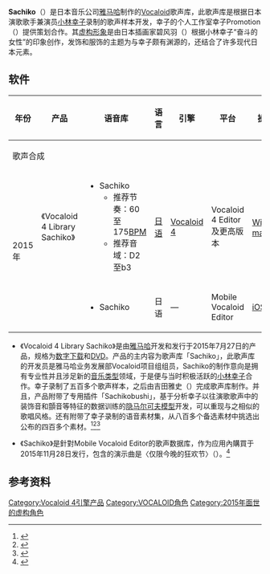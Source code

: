 {{noteTA| G1 = IT | G2 = Music | G3 = Units | G4 = Copyright | 1 = zh-cn:应用内购买项目; zh-hk:应用內購買項目; zh-tw:应用內購買}}
{{Infobox voice library relying on Vocaloid culture
| name                     = 
| color                    = #a40000
| image                    = 
| landscape                = <!--- yes --->
| image_size               = 
| image_upright            = 
| alt                      = 
| caption                  = 
| specialization           = 歌声合成
| gender                   = 女声
| language                 = [[日语|日语]]
| target_speaker           = [[小林幸子|小林幸子]]
| developer                = [[雅马哈|雅马哈]]
| engines                  = [[VOCALOID|Vocaloid 4]]
| released                 = {{start date|2015|7|27}}
| first_release_version    = 
| first_release_date       = <!--- {{start date|||}} --->
| latest_release_version   = 
| latest_release_date      = <!--- {{start date|||}} --->
| character_name           = 
| creator                  = 碧风羽
| based_on                 = 
| adapted_by               = 
| designer                 = 
| license                  = {{URL|https://s3.ap-northeast-1.amazonaws.com/download.vocaloid/guideline/Character_Guidelines_Sachiko.pdf}}{{ja}}
| artists                  = 
}}
'''Sachiko'''（{{lang|ja|さちこ}}）是日本音乐公司[[雅马哈|雅马哈]]制作的[[Vocaloid|Vocaloid]]歌声库，此歌声库是根据日本演歌歌手兼演员[[小林幸子|小林幸子]]录制的歌声样本开发，幸子的个人工作室幸子Promotion（{{lang|ja|幸子プロモーション}}）提供策划合作。其[[头像|虚构形象]]是由日本插画家碧风羽（{{lang|ja|碧風羽}}）根据小林幸子“奋斗的女性”的印象创作，发饰和服饰的主题为与幸子颇有渊源的{{Tsl|ja|ユキツバキ||雪椿}}，还结合了许多现代日本元素。

== 软件 ==
{| class="wikitable plainrowheaders"
! scope="col" | 年份
! scope="col" style="width:16em;" | 产品
! scope="col" style="width:14em;" | 语音库
! scope="col" style="width:4em;" | 语言
! scope="col" style="width:8em;" | 引擎
! scope="col" style="width:8em;" | 平台
! scope="col" style="width:8em;" | 操作系统
|-
! scope="col" colspan="7" | 歌声合成
|-
! scope="row" rowspan="2" | 2015年
| 《Vocaloid 4 Library Sachiko》
| 
* Sachiko
** 推荐节奏：60至175[[速度_(音樂)#量度音樂速度|BPM]]
** 推荐音域：D2至b3
| style="text-align:center;" | [[日语|日语]]
| [[VOCALOID|Vocaloid 4]]
| Vocaloid 4 Editor及更高版本
| [[Microsoft_Windows|Windows]]，[[macOS|macOS]]
|-
| {{n/a|应用内购买项目}}
|
* Sachiko
| style="text-align:center;" | 日语
| —
| Mobile Vocaloid Editor
| [[iOS|iOS]]
|}
* 《Vocaloid 4 Library Sachiko》是由[[雅马哈|雅马哈]]开发和发行于2015年7月27日的产品，规格为[[数字下载|数字下载]]和[[DVD|DVD]]。产品的主内容为歌声库「Sachiko」，此歌声库的开发员是雅马哈业务发展部Vocaloid项目组组员，Sachiko的制作意向是拥有专业性并且涉足新的[[音乐类型|音乐类型]]领域，于是便与当时积极活跃的[[小林幸子|小林幸子]]合作。幸子录制了五百多个歌声样本，之后由吉田雅史（{{lang|ja|吉田雅史}}）完成歌声库制作。并且，产品附带了专用插件「Sachikobushi」，基于分析幸子以往演歌歌声中的装饰音和顫音等特征的数据训练的[[隐马尔可夫模型|隐马尔可夫模型]]开发，可以重现与之相似的歌唱风格。还有附带了幸子录制的语音素材集，从八百多个备选素材中挑选出公布的四百多个素材。<ref>{{Cite news|url = https://japan.cnet.com/article/35067785/|script-title = ja:ヤマハ、歌手の小林幸子さんの声をボカロ化--「VOCALOID4 Library Sachiko」を発表|date = 2015-07-23|accessdate = 2020-11-25|website = CNET japan|author = 佐藤和也|language = ja|archive-date = 2020-10-21|archive-url = https://web.archive.org/web/20201021111737/https://japan.cnet.com/article/35067785/|dead-url = no}}</ref><ref>{{Cite news|url = https://www.barks.jp/news/?id=1000118157|script-title = ja:演歌を知らない世代が作るボカロ演歌に期待、小林幸子が「VOCALOID4 Library Sachiko」発売記念イベントに登場|date = 2015-07-28|accessdate = 2020-11-25|website = BARKS|author = |language = ja|archive-date = 2017-05-11|archive-url = https://web.archive.org/web/20170511094631/https://www.barks.jp/news/?id=1000118157|dead-url = no}}</ref><ref>{{Cite news|url = https://av.watch.impress.co.jp/docs/series/dal/716429.html|script-title = ja:第646回:小林幸子の声がなぜボカロに? “こぶしプラグイン”の秘密をヤマハに聞く|date = 2015-08-17|accessdate = 2020-11-25|website = AV Watch|author = 藤本健|language = ja|archive-date = 2020-11-08|archive-url = https://web.archive.org/web/20201108090148/https://av.watch.impress.co.jp/docs/series/dal/716429.html|dead-url = no}}</ref>

:{{Track listing
| headline      = 演示曲
| extra_column  = 
| total_length  = 

| all_writing   = 
| all_lyrics    = 
| all_music     = 

| title_width   = 
| writing_width = 
| music_width   = 
| lyrics_width  =  
| extra_width   = 

| title1        = 〈{{lang|ja|星に抱かれて}}〉
| note1         = 翻唱
| writer1       = 
| lyrics1       = {{lang|ja|なかにし礼}}
| music1        = {{lang|ja|都志見隆}}
| extra1        = 
| length1       = 
}}

* 《Sachiko》是針對Mobile Vocaloid Editor的歌声数据库，作为应用內購買于2015年11月28日发行，包含的演示曲是〈仅限今晚的狂欢节〉（{{lang|ja|今宵限りのカルナヴァウ}}）。<ref>{{cite web|url=https://www.vocaloid.com/articles/mve_sachiko|script-title=ja:小林幸子さんの歌声がお手元に！Mobile VOCALOID Editorにラスボス「Sachiko」降臨！|author=|date=|access-date=2021-07-25|language=ja|archive-date=2021-07-25|archive-url=https://web.archive.org/web/20210725060017/https://www.vocaloid.com/articles/mve_sachiko|dead-url=no}}</ref>

== 参考资料 ==
{{reflist}}
{{Vocaloid}}
{{Voice library relying on Vocaloid culture}}

[[Category:Vocaloid_4引擎产品|Category:Vocaloid 4引擎产品]]
[[Category:VOCALOID角色|Category:VOCALOID角色]]
[[Category:2015年面世的虚构角色|Category:2015年面世的虚构角色]]